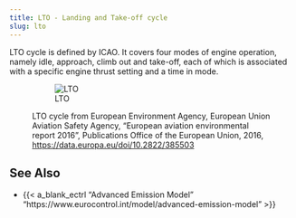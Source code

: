 ```yaml
---
title: LTO - Landing and Take-off cycle
slug: lto
---
```


LTO cycle is defined by ICAO.
It covers four modes of engine operation, namely idle, approach, climb out
and take-off, each of which is associated with a specific engine thrust setting
and a time in mode.

<figure>

![LTO](/images/lto-cycle_eea.png)

<figcaption>LTO cycle from European Environment Agency, European Union Aviation Safety Agency, "European aviation environmental report 2016", Publications Office of the European Union, 2016, <a href="https://data.europa.eu/doi/10.2822/385503">https://data.europa.eu/doi/10.2822/385503</a> </figcaption>
</figure>
    

## See Also

* {{< a_blank_ectrl "Advanced Emission Model" "https://www.eurocontrol.int/model/advanced-emission-model" >}}
